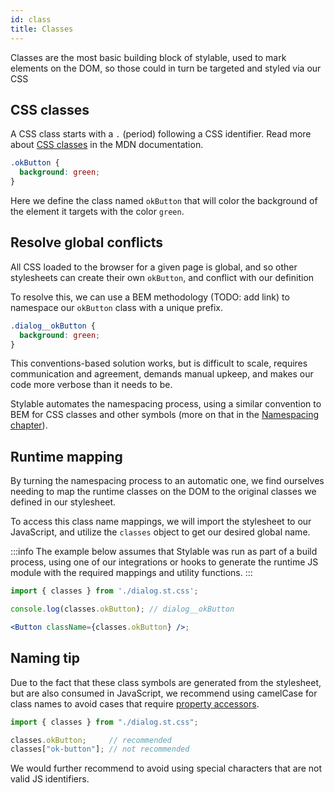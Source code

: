 ```yaml
---
id: class
title: Classes
---
```


Classes are the most basic building block of stylable, used to mark elements on the DOM, so those could in turn be targeted and styled via our CSS

## CSS classes

A CSS class starts with a `.` (period) following a CSS identifier. Read more about [CSS classes](https://developer.mozilla.org/en-US/docs/Web/CSS/Class_selectors) in the MDN documentation.

```css
.okButton {
  background: green;
}
```

Here we define the class named `okButton` that will color the background of the element it targets with the color `green`.

## Resolve global conflicts

All CSS loaded to the browser for a given page is global, and so other stylesheets can create their own `okButton`, and conflict with our definition

To resolve this, we can use a BEM methodology (TODO: add link) to namespace our `okButton` class with a unique prefix.

```css
.dialog__okButton {
  background: green;
}
```

This conventions-based solution works, but is difficult to scale, requires communication and agreement, demands manual upkeep, and makes our code more verbose than it needs to be.

Stylable automates the namespacing process, using a similar convention to BEM for CSS classes and other symbols (more on that in the [Namespacing chapter](./namespace.md)).

## Runtime mapping

By turning the namespacing process to an automatic one, we find ourselves needing to map the runtime classes on the DOM to the original classes we defined in our stylesheet.

To access this class name mappings, we will import the stylesheet to our JavaScript, and utilize the `classes` object to get our desired global name.

:::info
The example below assumes that Stylable was run as part of a build process, using one of our integrations or hooks to generate the runtime JS module with the required mappings and utility functions.
:::

```jsx
import { classes } from './dialog.st.css';

console.log(classes.okButton); // dialog__okButton

<Button className={classes.okButton} />;
```

## Naming tip

Due to the fact that these class symbols are generated from the stylesheet, but are also consumed in JavaScript, we recommend using camelCase for class names to avoid cases that require [property accessors](https://developer.mozilla.org/en-US/docs/Web/JavaScript/Reference/Operators/Property_accessors).

<!-- prettier-ignore-start -->

```js
import { classes } from "./dialog.st.css";

classes.okButton;     // recommended
classes["ok-button"]; // not recommended
```
<!-- prettier-ignore-end -->

We would further recommend to avoid using special characters that are not valid JS identifiers.
